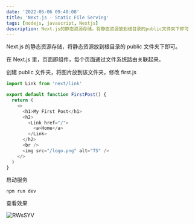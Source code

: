 ```yaml
---
date: '2022-05-06 09:48:08'
title: 'Next.js - Static File Serving'
tags: [nodejs, javascript, Nextjs]
description: Next.js的静态资源存储，将静态资源放到根目录的public文件夹下即可
---
```


Next.js 的静态资源存储，将静态资源放到根目录的 public 文件夹下即可。

在 Next.js 里，页面即组件，每个页面通过文件系统路由关联起来。

创建 public 文件夹，将图片放到该文件夹，修改 first.js

```js
import Link from 'next/link'

export default function FirstPost() {
  return (
    <>
      <h1>My First Post</h1>
      <h2>
        <Link href="/">
          <a>Home</a>
        </Link>
      </h2>
      <br />
      <img src="/logo.png" alt="TS" />
    </>
  )
}
```

启动服务

```shell
npm run dev
```

查看效果

![RWsSYV](https://cdn.jsdelivr.net/gh/manonicu/pics@master/uPic/RWsSYV.png)
